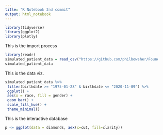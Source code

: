 ```yaml
---
title: "R Notebook 2nd commit"
output: html_notebook
---
```

```r
library(tidyverse)
library(ggplot2)
library(plotly)
```

This is the import process

```r
library(readr)
simulated_patient_data = read_csv("https://github.com/philbowsher/Foundation-of-the-R-Workflow-workshop-2019-09-06/raw/master/Examples/data/simulated_patient_data.csv")
simulated_patient_data
```

This is the data viz.

```r
simulated_patient_data %>%
 filter(birthdate >= "1975-01-28" & birthdate <= "2020-11-09") %>%
 ggplot() +
 aes(x = race, fill = gender) +
 geom_bar() +
 scale_fill_hue() +
 theme_minimal()
```

This is the interactive database

```r
p <= ggplot(data = diamonds, aex(x=cut, fill=clarity))
```

